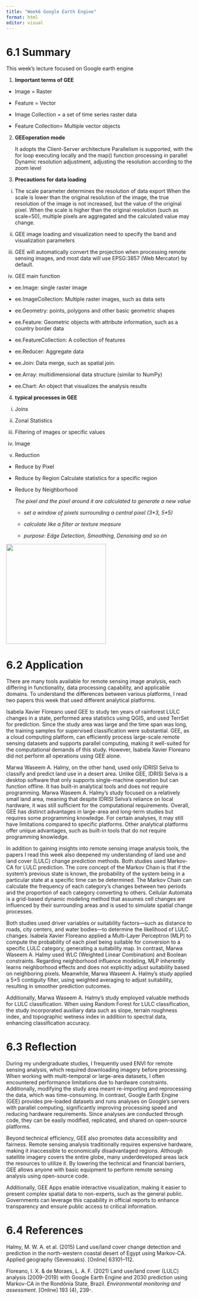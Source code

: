 ```yaml
---
title: "Week6 Google Earth Engine"
format: html
editor: visual
---
```


# 6.1 Summary

This week's lecture focused on Google earth engine

1.  **Important terms of GEE**

-   Image = Raster

-   Feature = Vector

-   Image Collection = a set of time series raster data

-   Feature Collection= Multiple vector objects

2.  **GEEoperation mode**

    It adopts the Client-Server architecture Parallelism is supported, with the for loop executing locally and the map() function processing in parallel Dynamic resolution adjustment, adjusting the resolution according to the zoom level

3.  **Precautions for data loading**

<!-- -->

i)  The scale parameter determines the resolution of data export When the scale is lower than the original resolution of the image, the true resolution of the image is not increased, but the value of the original pixel. When the scale is higher than the original resolution (such as scale=50), multiple pixels are aggregated and the calculated value may change.

ii) GEE image loading and visualization need to specify the band and visualization parameters

iii) GEE will automatically convert the projection when processing remote sensing images, and most data will use EPSG:3857 (Web Mercator) by default.

iv) GEE main function

-   ee.Image: single raster image

-   ee.ImageCollection: Multiple raster images, such as data sets

-   ee.Geometry: points, polygons and other basic geometric shapes

-   ee.Feature: Geometric objects with attribute information, such as a country border data

-   ee.FeatureCollection: A collection of features

-   ee.Reducer: Aggregate data

-   ee.Join: Data merge, such as spatial join.

-   ee.Array: multidimensional data structure (similar to NumPy)

-   ee.Chart: An object that visualizes the analysis results

4.  **typical processes in GEE**

<!-- -->

i)  Joins

ii) Zonal Statistics

iii) Filtering of images or specific values

iv) Image

v)  Reduction

-   Reduce by Pixel

-   Reduce by Region Calculate statistics for a specific region

-   Reduce by Neighborhood

    *The pixel and the pixel around it are calculated to generate a new value*

    -   *set a window of pixels surrounding a central pixel (3\*3, 5\*5)*

    -   *calculate like a filter or texture measure*

    -   *purpose: Edge Detection, Smoothing, Denoising and so on*

![](images/截屏2025-03-09%2013.49.11.png){fig-align="center" width="269"}

# 6.2 Application

There are many tools available for remote sensing image analysis, each differing in functionality, data processing capability, and applicable domains. To understand the differences between various platforms, I read two papers this week that used different analytical platforms.

Isabela Xavier Floreano used GEE to study ten years of rainforest LULC changes in a state, performed area statistics using QGIS, and used TerrSet for prediction. Since the study area was large and the time span was long, the training samples for supervised classification were substantial. GEE, as a cloud computing platform, can efficiently process large-scale remote sensing datasets and supports parallel computing, making it well-suited for the computational demands of this study. However, Isabela Xavier Floreano did not perform all operations using GEE alone.

Marwa Waseem A. Halmy, on the other hand, used only IDRISI Selva to classify and predict land use in a desert area. Unlike GEE, IDRISI Selva is a desktop software that only supports single-machine operation but can function offline. It has built-in analytical tools and does not require programming. Marwa Waseem A. Halmy’s study focused on a relatively small land area, meaning that despite IDRISI Selva’s reliance on local hardware, it was still sufficient for the computational requirements. Overall, GEE has distinct advantages in large-area and long-term studies but requires some programming knowledge. For certain analyses, it may still have limitations compared to specific platforms. Other analytical platforms offer unique advantages, such as built-in tools that do not require programming knowledge.

In addition to gaining insights into remote sensing image analysis tools, the papers I read this week also deepened my understanding of land use and land cover (LULC) change prediction methods. Both studies used Markov-CA for LULC prediction. The core concept of the Markov Chain is that if the system’s previous state is known, the probability of the system being in a particular state at a specific time can be determined. The Markov Chain can calculate the frequency of each category’s changes between two periods and the proportion of each category converting to others. Cellular Automata is a grid-based dynamic modeling method that assumes cell changes are influenced by their surrounding areas and is used to simulate spatial change processes.

Both studies used driver variables or suitability factors—such as distance to roads, city centers, and water bodies—to determine the likelihood of LULC changes. Isabela Xavier Floreano applied a Multi-Layer Perceptron (MLP) to compute the probability of each pixel being suitable for conversion to a specific LULC category, generating a suitability map. In contrast, Marwa Waseem A. Halmy used WLC (Weighted Linear Combination) and Boolean constraints. Regarding neighborhood influence modeling, MLP inherently learns neighborhood effects and does not explicitly adjust suitability based on neighboring pixels. Meanwhile, Marwa Waseem A. Halmy’s study applied a 5×5 contiguity filter, using weighted averaging to adjust suitability, resulting in smoother prediction outcomes.

Additionally, Marwa Waseem A. Halmy’s study employed valuable methods for LULC classification. When using Random Forest for LULC classification, the study incorporated auxiliary data such as slope, terrain roughness index, and topographic wetness index in addition to spectral data, enhancing classification accuracy.

# 6.3 Reflection

During my undergraduate studies, I frequently used ENVI for remote sensing analysis, which required downloading imagery before processing. When working with multi-temporal or large-area datasets, I often encountered performance limitations due to hardware constraints. Additionally, modifying the study area meant re-importing and reprocessing the data, which was time-consuming. In contrast, Google Earth Engine (GEE) provides pre-loaded datasets and runs analyses on Google’s servers with parallel computing, significantly improving processing speed and reducing hardware requirements. Since analyses are conducted through code, they can be easily modified, replicated, and shared on open-source platforms.

Beyond technical efficiency, GEE also promotes data accessibility and fairness. Remote sensing analysis traditionally requires expensive hardware, making it inaccessible to economically disadvantaged regions. Although satellite imagery covers the entire globe, many underdeveloped areas lack the resources to utilize it. By lowering the technical and financial barriers, GEE allows anyone with basic equipment to perform remote sensing analysis using open-source code.

Additionally, GEE Apps enable interactive visualization, making it easier to present complex spatial data to non-experts, such as the general public. Governments can leverage this capability in official reports to enhance transparency and ensure public access to critical information.

# 6.4 References

Halmy, M. W. A. et al. (2015) Land use/land cover change detection and prediction in the north-western coastal desert of Egypt using Markov-CA. Applied geography (Sevenoaks). \[Online\] 63101–112.

Floreano, I. X. & de Moraes, L. A. F. (2021) Land use/land cover (LULC) analysis (2009–2019) with Google Earth Engine and 2030 prediction using Markov-CA in the Rondônia State, Brazil. *Environmental monitoring and assessment*. \[Online\] 193 (4), 239-.
